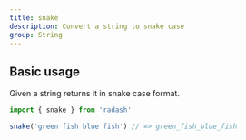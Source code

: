 ```yaml
---
title: snake
description: Convert a string to snake case
group: String
---
```


## Basic usage

Given a string returns it in snake case format.

```ts
import { snake } from 'radash'

snake('green fish blue fish') // => green_fish_blue_fish
```
